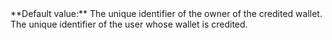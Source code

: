   

  
<ParamField body="CreditedUserId" type="string" >   
**Default value:** The unique identifier of the owner of the credited wallet.    
The unique identifier of the user whose wallet is credited.   

<Expandable title="properties">  

</Expandable> 
</ParamField>